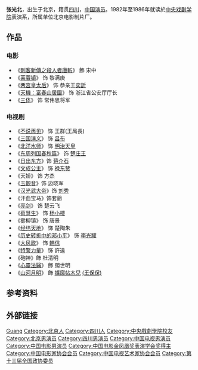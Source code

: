 {{BLP unsourced|time=2021-05-10T10:24:46+00:00}}
{{藝人
|姓名 = 张光北
|類型 = 男演員
|圖片 = 
|圖片尺寸 = 
|圖片簡介 = 
|原名 = 
|外文名 = Guangbei Zhang 
|外文 =  
|羅馬拼音 = 
|英文名 = 
|暱稱 = 
|其他藝名 = 
|國籍 = {{PRC}}
|民族 = 汉族
|籍貫 = [[四川省|四川省]]
|出生日期 = {{birth date and age|1959|6|11}}
|出生地點 = {{CHN}}[[北京市|北京市]]
|職業 = 演员 、制片人
|語言 = 
|教育程度 = [[中央戏剧学院|中央戏剧学院]]
|宗教信仰 =
|配偶 = [[陈炜_(中国大陆)|陈炜]]<BR>{{birth date and age|1964|11|8}}
|兒女 = 女：张思乐<BR>{{birth date and age|1992|3|20}}
|父母 = 
|音樂類型 = 
|演奏樂器 = 
|出生地 = 
|出道作 = 
|經紀公司 = 
|網站 = 
|相關團體 = 
|獎項 = 
|IMDb = 
|代表作  = 《[[芙蓉镇_(电影)|芙蓉镇]]》、《[[两宫皇太后|两宫皇太后]]》、<br>《[[三国演义_(电视剧)|三国演义]]》、《[[亮剑|亮剑]]》、<br>《[[汉光武大帝|汉光武大帝]]》
|舞台劇 = 
|書籍 =
}}
'''张光北'''{{BD|1959年|6月11日|||catIdx=Z}}，出生于北京，籍贯[[四川|四川]]，[[中华人民共和国|中国]][[演员|演员]]。1982年至1986年就读於[[中央戏剧学院|中央戏剧学院]]表演系，所属单位北京电影制片厂。

== 作品 ==
=== 电影 ===
*《[[刺客新傳之殺人者唐斬|刺客新傳之殺人者唐斬]]》 飾 宋中
*《[[芙蓉镇_(电影)|芙蓉镇]]》 饰 黎满庚
*《[[两宫皇太后|两宫皇太后]]》 饰 恭亲王[[奕訢|奕訢]]
*《[[天機：富春山居圖|天機：富春山居圖]]》 饰 浙江省公安厅厅长
*《[[三体_(电影)|三体]]》 饰 常伟思将军

=== 电视剧 ===
*《[[不说再见|不说再见]]》 饰 王群(王局長)
*《[[三国演义_(电视剧)|三国演义]]》 饰 [[吕布|吕布]]
*《[[北洋水师_(电视剧)|北洋水师]]》 饰 [[明治天皇|明治天皇]]
*《[[东周列国春秋篇|东周列国春秋篇]]》 饰 [[楚庄王|楚庄王]]
*《[[日出东方|日出东方]]》饰 [[蒋介石|蒋介石]]
*《[[文成公主_(2001年电视剧)|文成公主]]》 饰 [[禄东赞|禄东赞]]
*《天娇》 饰 方杰 
*《[[玉觀音_(電視劇)|玉觀音]]》饰 边晓军
*《[[汉光武大帝|汉光武大帝]]》饰 [[刘秀|刘秀]]
*《汗血宝马》饰套爺
*《[[亮剑_(2006年电视剧)|亮剑]]》 饰 楚云飞
*《[[荀慧生|荀慧生]]》 饰 [[杨小楼|杨小楼]]
*《雾柳镇》 饰 唐景
*《[[经纬天地|经纬天地]]》 饰 楚陶朱
*《[[历史转折中的邓小平|历史转折中的邓小平]]》 饰 [[李光耀|李光耀]]
*《[[大风歌_(电视剧)|大风歌]]》 饰 [[韩信|韩信]]
*《[[特警力量|特警力量]]》 饰 許遠
*《砲神》飾 杜清明
*《[[心靈法醫|心靈法醫]]》 飾 朗世明
*《[[山河月明|山河月明]]》 飾 [[擴廓帖木兒|擴廓帖木兒]] [[(王保保)|(王保保)]]

== 参考资料 ==
{{reflist}}

== 外部链接 ==
{{中国电影金凤凰奖}}
{{中国电影家协会第八届理事会}}
{{中国电影家协会第十届理事会}}
{{中国电视艺术家协会第六届理事会}}
{{声临其境}}

{{Authority control}}
{{DEFAULTSORT:ZHANG}}
[[Category:张姓|Guang]]
[[Category:北京人|Category:北京人]]
[[Category:四川人|Category:四川人]]
[[Category:中央戲劇學院校友|Category:中央戲劇學院校友]]
[[Category:北京男演员|Category:北京男演员]]
[[Category:四川男演员|Category:四川男演员]]
[[Category:中国电视男演员|Category:中国电视男演员]]
[[Category:中国电影男演员|Category:中国电影男演员]]
[[Category:中国电影金凤凰奖表演学会奖得主|Category:中国电影金凤凰奖表演学会奖得主]]
[[Category:中国电影家协会会员|Category:中国电影家协会会员]]
[[Category:中国电视艺术家协会会员|Category:中国电视艺术家协会会员]]
[[Category:第十三届全国政协委员|Category:第十三届全国政协委员]]